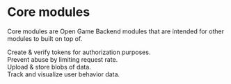 # Core modules

Core modules are Open Game Backend modules that are intended for other modules to built on top of.

<CardGroup cols={2}>

<Card title="Tokens" icon="lock" href="/modules/tokens/overview">
<div>Create & verify tokens for authorization purposes.</div>
<Tags tags={["stable","core","utility"]} />
</Card>

<Card title="Rate Limit" icon="gauge-circle-minus" href="/modules/rate_limit/overview">
<div>Prevent abuse by limiting request rate.</div>
</Card>

<Card title="Uploads" icon="file-arrow-up" href="/modules/uploads/overview">
<div>Upload & store blobs of data.</div>
</Card>

<Card title="Analytics" icon="chart-line" href="/modules/analytics/overview">
<div>Track and visualize user behavior data.</div>
</Card>

</CardGroup>
